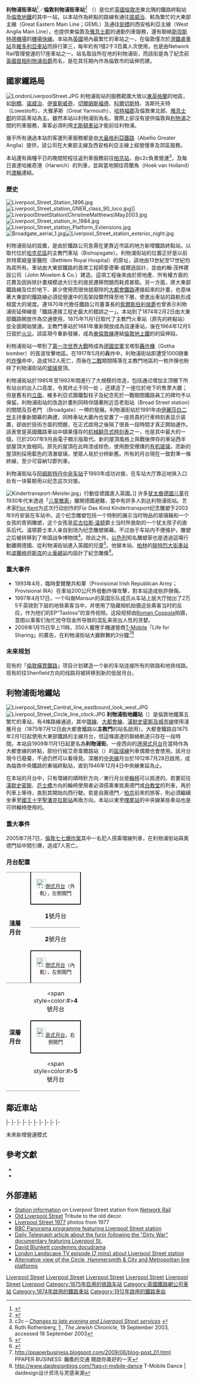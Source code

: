 {{update|time=2015-07-09T13:58:15+00:00}}
{{noteTA
|G1=Railway
|G2=toponym
|G3=UK Places
|G4=TfL
}}
{{Infobox London station
| name          = 利物浦街<br />{{lang|en|Liverpool Street}}
| symbol        = overground
| symbol2       = crossrail
| symbol3       = rail
| alt_name      = 倫敦利物浦街（{{lang|en|London Liverpool Street}}）
| manager       = [[英國國營鐵路公司|英國國營鐵路公司]]
| owner         =
| locale        = [[主教門|主教門]]
| borough       = [[倫敦市|倫敦市]]
| platforms     = 18個
| access        = 是
| access_note   = <ref>{{Citation step free south east rail}}</ref>
| fare_zone     = 1
| railcode      = LST
| dft_category  = A
| tubecode      =
| image_name    = Liverpool Street Station Concourse, London, UK - Diliff.jpg
| image_alt     =
| caption       = 車站大堂
| latitude      = 51.5186
| longitude     = -0.0813
| map_type      = Central London
| years1        = 1874年
| events1       = 啟用
| original      = {{link-en|大東方鐵路|Great Eastern Railway}}
| postgroup     = [[倫敦及東北鐵路|倫敦及東北鐵路]]
<!--| railexits0405 = {{pad|1em}}50.469
| railexits0506 = {{decrease}} 47.271
| railexits0607 = {{increase}} 55.266
| railexits0708 = {{increase}} 57.790
| railexits0809 = {{decrease}} 56.198
| railexits0910 = {{decrease}} 51.596 -->
| railexits1011 = {{increase}} 55.769
| railexits1112 = {{increase}} 57.106
| railexits1213 = {{increase}} 58.449
| railexits1314 = {{increase}} 63.004
| railexits1415 = {{increase}} 63.631
| railint1314 = {{pad|2em}}2.912
| railint1415 = {{pad|1em}}{{increase}} 3.144
| interchange   = [[銀行及紀念碑站|銀行及紀念碑站]] {{rail-interchange|london|underground}} {{rail-interchange|london|dlr}}<br>[[芬卓奇街站|芬卓奇街站]] {{rail-interchange|london|rail}}
| interchange_note = <ref>{{Citation London station interchange May 2011}}</ref>
}}
'''利物浦街車站'''<ref name=network_rail>{{cite web | url =http://www.networkrail.co.uk/aspx/765.aspx | title =Stations Run by Network Rail | year = | author = | publisher =[[Network_Rail|Network Rail]] | accessdate =23 August 2009 | archive-date =2013-01-17 | archive-url =https://web.archive.org/web/20130117181238/http://www.networkrail.co.uk/aspx/765.aspx | dead-url =no }}</ref>／'''倫敦利物浦街車站'''<ref name=national_rail>{{cite web| url=http://www.nationalrail.co.uk/stations/codes/| title=Station Codes| year=| author=| publisher=[[National_Rail|National Rail]]| accessdate=23 August 2009| deadurl=yes| archiveurl=https://web.archive.org/web/20121125233554/http://www.nationalrail.co.uk/stations/codes/| archivedate=2012年11月25日}}</ref> （{{lang-en|Liverpool Street station}}）是位於[[英國|英國]][[倫敦市|倫敦市]]東北隅的鐵路終點站及[[倫敦地鐵|倫敦地鐵]]的其中一站，以本站作為終點的路線有通往[[諾威治|諾威治]]、較為繁忙的大東部主線（Great Eastern Main Line；GEML）及通往[[劍橋|劍橋]]的西安格利亞主線（West Anglia Main Line），也提供東倫敦及[[雅息士郡|雅息士郡]]的通勤列車服務，還有聯絡[[斯坦斯特德機場|斯坦斯特德機場]]的[[機場聯絡軌道系統|機場快線]]。本站為[[英國|英國]]境內最繁忙的車站之一，在倫敦僅次於[[滑鐵盧車站|滑鐵盧車站]]及[[維多利亞車站_(倫敦)|維多利亞車站]]而排行第三，每年約有1億2千3百萬人次使用，也是由Network Rail管理營運的17座車站之一。站名取自所在地的利物浦街，而該街是為了紀念前[[英國首相|英國首相]][[羅伯特·詹金遜，第二代利物浦伯爵|利物浦伯爵]]而名，是在其任期內作為倫敦市的延伸而建。

==國家鐵路局==
[[File:LondonLiverpoolStreet.JPG|thumb]]
利物浦街站的服務範圍大致以[[東英格蘭|東英格蘭]]的地區，如[[劍橋|劍橋]]、[[諾威治|諾威治]]、[[伊普斯威奇|伊普斯威奇]]、[[切爾姆斯福德|切爾姆斯福德]]、[[科爾切斯特|科爾切斯特]]、洛斯托夫特（Lowestoft）、大雅茅斯（Great Yarmouth）、[[哈特福郡|哈特福郡]]及倫敦東北部、[[雅息士郡|雅息士郡]]的郊區車站為主。雖然本站以利物浦街為名，實際上卻沒有提供倫敦與[[利物浦|利物浦]]之間的列車服務，乘客必須利用[[尤斯頓車站|尤斯頓車站]]才能前往利物浦。

幾乎所有通過本站的客運列車服務都是由[[大盎格利亞鐵路|大盎格利亞鐵路]]（Abellio Greater Anglia）提供，該公司在大東部主線及西安格利亞主線上經營慢車及郊區服務。

本站還有兩種平日的晚間短程往返列車服務前往[[柏京站|柏京站]]，由c2c負責營運<ref>c2c – ''[http://www.c2c-online.co.uk/templates/Page.aspx?id=825 Changes to late evening and Liverpool Street services] {{Wayback|url=http://www.c2c-online.co.uk/templates/Page.aspx?id=825 |date=20071008121059 }}''</ref>，及每日直達哈維奇港（Harwich）的列車，並與當地開往荷蘭角（Hoek van Holland）的[[渡輪|渡輪]]連結。

=== 歷史 ===
[[File:Liverpool_Street_Station_1896.jpg|thumb]][[File:Liverpool_Street_station_GNER_class_90_loco.jpg|thumb]]]]
[[File:LiverpoolStreetStation(ChristineMatthews)May2003.jpg|thumb]][[Image:Liverpool_Street_station_in_1984.jpg|thumb]][[File:Liverpool_Street_station_Platform_Extensions.jpg|thumb]]
[[File:Broadgate_aerial_1.jpg|thumb]][[File:Liverpool_Street_station_exterior_night.jpg|thumb]]

利物浦街站的設置，是由於鐵路公司急需在更靠近市區的地方新增鐵路終點站，以取代位於[[哈克尼倫敦自治市|哈克尼區]]的主教門車站（Bishopsgate）。利物浦街站的位置正好是以前貝特萊姆皇家醫院（Bethlem Royal Hospital）的原址，該地由13世紀至17世紀均為其所有。車站由大東部鐵路的首席工程師愛德華·威爾遜設計，並由約翰·茂林建設公司（John Mowlem & Co.）建造。這項工程後來由於房地產、所有權方面的花費及因拆除計畫規模過大衍生的居民遷移問題而耗資甚鉅。另一方面，將大東部鐵路線及位於地下、甚少使用而很快就廢除的[[大都會鐵路|大都會鐵路]]連接起來的計畫，也意味著大東部的鐵路線必須從營運中的高架段驟然降至地下層，使進出車站的路軌形成相當大的坡度。連1870年代擔任鐵路公司董事長的[[羅伯特·蓋斯科因-塞西爾，第三代索爾斯伯利侯爵|索爾斯伯利侯爵]]也曾表示利物浦街延伸線是「鐵路連接工程史最大的錯誤之一」。本站到了1874年2月2日由大東部鐵路開放作為交通使用，1875年11月1日取代了主教門火車站（原先的終點站）並全面開始營運。主教門車站於1881年重新開放成為貨運車站，後在1964年12月5日毀於[[火災|火災]]。該區現今重新發展，成為[[東倫敦線|東倫敦線]]連結[[倫敦地上鐵|倫敦地上鐵]]的的延伸段。

利物浦街站一帶到了[[第一次世界大戰|第一次世界大戰]]時成為[[德國空軍|德國空軍]]戈塔型[[轟炸機|轟炸機]]（Gotha bomber）的首波攻擊地區。在1917年5月的轟炸中，利物浦街站即遭受1000磅重的[[炸彈|炸彈]]命中，造成162人死亡，而後在[[二戰|二戰]]期間降落在主教門地區的一枚炸彈也粉碎了利物浦街站的[[玻璃|玻璃]]屋頂。

利物浦街站於1985年至1992年間進行了大規模的改造，包括通过增加主顶棚下所有站台的出入口高度，令其终止于同一处<!-- 這一句怎麽翻：including bringing all the platforms in the main shed up to the same end point --> ，还建造了一座位於地下的售票大廳；但是舊有的[[立面|立面]]、維多利亞式鑄鐵製柱子及紀念死於一戰期間鐵路員工的碑均予以保留。利物浦街站的改造計畫則同時伴隨著附近百老街站（Broad Street station）的關閉及百老門<!-- 是這樣翻的嗎 -->（Broadgate）一帶的發展。利物浦街站於1991年由[[伊麗莎白二世|伊麗莎白二世]]主持重新開幕的典禮，同時車站大廳內也安置了一座昂貴的行車時刻表显示装置，卻由於技術方面的問題，在正式啟用之後隔了很長一段時間才真正開始運作。該表曾是英國鐵路車站中碩果僅存的[[机械翻页显示|机械翻页式時刻表]]之一，也是其中最大的一個，已於2007年9月由電子顯示版取代。新的屋頂風格上與戰後倖存的車站西半部屋頂大致相同。原先的屋頂在此時漆成棕色，使用飽受煙燻的[[聚甲基丙烯酸甲酯|有机玻璃]]，而新的屋頂則採用藍色的清澈玻璃，使眾人易於分辨新舊。所有的月台現在一致對準一條終線，至少可容納12節列車。

利物浦街站与[[阿姆斯特丹中央车站|阿姆斯特丹中央车站]]于1993年成功对接，在车站大厅靠近地铁入口处有一块匾额用以纪念这次对接。

[[File:Kindertransport-Meisler.jpg|thumb]]」行動從德國進入英國。]]
许多[[德國猶太人|犹太裔德國儿童]]在1930年代末透過「[[儿童撤离|儿童撤离]]」離開德國避難，當中有許多人到达利物浦街站。艺术家[[Flor_Kent|Flor Kent]]为这次行动创作的Für Das Kind Kindertransport纪念雕塑于2003年9月安装在车站中。这个纪念雕塑包括一个特制的展示当时物品的玻璃箱和一个女孩的青铜雕塑，这个女孩是[[尼古拉斯·温顿|尼古拉斯·温顿]]爵士当时所救助的一个犹太孩子的直系后代。温顿爵士本人亲自到场为纪念雕塑揭幕。不过由于车站内不便维护，雕塑之后被转移到了帝国战争博物馆<ref>Ruth Rothenberg, [http://www.thejc.com/home.aspx?AId=18059&ATypeId=1&search=true2&srchstr=kindertransport%20memorial&srchtxt=1&srchhead=1&srchauthor=1&srchsandp=1&scsrch=0] {{Wayback|url=http://www.thejc.com/home.aspx?AId=18059&ATypeId=1&search=true2&srchstr=kindertransport%20memorial&srchtxt=1&srchhead=1&srchauthor=1&srchsandp=1&scsrch=0 |date=20210219140119 }}, ''The Jewish Chronicle'', 19 September 2003, accessed 18 September 2003</ref>。除此之外，[[以色列|以色列]]知名雕塑家{{Link-en|弗兰克·梅斯勒|Frank Meisler}}也是透過這場行動離開德國、從利物浦街站進入英國的兒童<ref>{{de}}{{lang|de|{{Cite news |url=http://www.morgenpost.de/printarchiv/berlin/article989623/Zuege_ins_Leben_und_in_den_Tod.html |title=Züge ins Leben und in den Tod |publisher={{Link-en|柏林晨報|Berliner Morgenpost|Berliner Morgenpost}} |date=2008-12-01 |accessdate=2014-11-14 |archive-date=2017-05-14 |archive-url=https://archive.is/20170514013024/http://www.morgenpost.de/printarchiv/berlin/article103328167/Zuege-ins-Leben-und-in-den-Tod.html |dead-url=no }}}}</ref>。他替本站、[[柏林|柏林]]的[[腓特烈大街車站|腓特烈大街車站]]和[[波蘭|波蘭]][[格但斯克|格但斯克]]的[[格但斯克火車總站|火車總站]]均設計了紀念雕像<ref>{{Cite web |title=Dear visitors of Kindertransporte-1938-39.eu |url=http://www.kindertransporte-1938-39.eu/en/organisation |publisher=Kindertransport Organization Germany |author=Lisa Bechner |accessdate=2014-11-15 |archive-url=https://archive.is/20141115042652/http://www.kindertransporte-1938-39.eu/en/organisation |archive-date=2014-11-15 |dead-url=yes }}</ref>。

===重大事件===
*1993年4月，臨時愛爾蘭共和軍（Provisional Irish Republican Army；Provisional IRA）在車站200公尺外發動炸彈攻擊，對本站造成些許損傷。
*1997年4月17日，一个叫做Mansun的英国乐队成员从车站上层大厅抛出了2万5千英镑到下层的地铁乘客当中，并使用了隐藏相机拍摄这些乘客当时的反应，作为他们的EP“Taxloss”的宣传视频。这段视频由[[Roman_Coppola|Roman Coppola]]拍摄，意图以乘客们匆忙抢夺现金所导致的混乱来突出人性的贪婪。
*2009年1月15日早上11時，350人響應手機運營商[[T-Mobile|T-Mobile]]「Life for Sharing」的廣告，在利物浦街站大廳群舞約3分鐘<ref>[http://ppaperbusiness.blogspot.com/2009/06/blog-post_01.html http://ppaperbusiness.blogspot.com/2009/06/blog-post_01.html] {{Wayback|url=http://ppaperbusiness.blogspot.com/2009/06/blog-post_01.html |date=20200820124854 }} PPAPER BUSINESS: 癱瘓的交通 開啟你美好的一天</ref><ref>[http://www.daidesignblog.com/?tag=t-mobile-dance http://www.daidesignblog.com/?tag=t-mobile-dance] {{Wayback|url=http://www.daidesignblog.com/?tag=t-mobile-dance |date=20200820131355 }} T-Mobile Dance | daidesign设计资讯与灵感来源</ref>

===未来规划===
现有的「[[倫敦橫貫鐵路|倫敦橫貫鐵路]]」项目计划建造一个新的车站连接所有的铁路和地铁线路。现有的往Shenfield方向的线路将被转移到新的低层月台。

== 利物浦街地鐵站 ==
{{Infobox London station
| name = 利物浦街<br />Liverpool Street
| image = [[File:Liverpool_Street_Underground_concourse_entr.JPG|300px]]
| manager = [[倫敦地鐵|倫敦地鐵]]
| fare_zone = 1
| locale = 主教門
| borough = [[倫敦市|倫敦市]]
| years=1875年2月1日<br />1875年7月12日<br />1909年11月1日<br />1912年7月28日<br />1946年12月4日
| events=啟用（使用主線）<br />啟用（主教門）<br />重新命名<br />成為中央線終站<br />隨中央線東延而停止作為終站
| platforms=4
| tubeexits=64.16 }}
[[File:Liverpool_Street_Central_line_eastbound_look_west.JPG|left]][[File:Liverpool_Street_Circle_line_clock.JPG|thumb]]
'''利物浦街地鐵站'''（{{lang-en|Liverpool Street tube station}}）是倫敦地鐵第五繁忙的車站，有4條路線通過，其中[[倫敦地鐵環線|環線]]、[[倫敦地鐵大都會線|大都會線]]、[[倫敦地鐵漢默史密斯及城市線|漢默史密斯及城市線]]使用淺層月台（1875年7月12日由大都會鐵路以'''主教門'''的站名啟用）。大都會鐵路自1875年2月1日起使用大東部鐵路的主線月台，但這條直達的聯絡軌道只存在一段時間。本站自1909年11月1日起更名為'''利物浦街'''。一座西向的[[港灣式月台|港灣式月台]]在當時作為大都會線的終點，部份行經艾奇韋爾路站（{{lang|en|Edgware Road}}）的[[倫敦地鐵區域線|區域線]]列車偶爾也會使用。該月台現今已廢棄，不過仍然可以看得見。深層的[[倫敦地鐵中央線|中央線]]月台於1912年7月28日啟用，成為倫敦中央鐵路的東端終點站，直到1946年12月4日中央線東延為止。 

在本站的月台中，只有環線的順時針方向／東行月台是[[輪椅|輪椅]]可以抵達的。若要前往[[漢默史密斯站|漢默史密斯]]、[[厄士橋站|厄士橋]]方向的輪椅使用者必須搭乘東抵奧德門或[[白教堂站|白教堂]]的列車，再於列車上等待，直到其開始向西行駛。若是自奧德門／[[柏京站|柏京]]前來的旅客，則必須繼續坐車至[[國王十字聖潘克拉斯站|國王十字聖潘克拉斯站]]再換方向。本站以東至[[哩尾站|哩尾站]]的中央線某些車站也是可供輪椅使用的。

=== 重大事件 ===
2005年7月7日，[[倫敦七七爆炸案|倫敦七七爆炸案]]其中一名犯人搭乘環線列車，在利物浦街站與奧德門站中間引爆，造成7人死亡。

===月台配置===
{|cellspacing=0 cellpadding=3
|-
|style="border-top:solid 1px gray;border-bottom:solid 1px gray;" width=50 rowspan=4 valign=top|'''淺層<br>月台'''
|style="border-right:solid 2px black;border-left:solid 2px black;border-bottom:solid 2px black;border-top:solid 1px gray" colspan=2 align=center|[[File:Underground.svg|25px]]<small>[[側式月台|側式月台]]（外軌），左側開門</small>
|-
|style="border-bottom:solid 1px gray;" width=100|<span style="color:black;">'''1'''</span>號月台
|style="border-bottom:solid 1px gray;" width=500|<span style="color:white;">→</span>'''{{LU Circle}}'''  往[[汉默史密斯站|汉默史密斯]]方向<small>（[[沼澤門站|沼澤門站]]）</small>→<br><span style="color:white;">→</span>'''{{LU Hammersmith & City}}'''  往[[汉默史密斯站|汉默史密斯]]方向<small>（沼澤門站）</small>→<br><span style="color:white;">→</span>'''{{LU Metropolitan}}'''  往[[阿克斯橋站|阿克斯橋]]／[[阿默舍姆站|阿默舍姆]]／[[切舍姆站|切舍姆]]／[[沃特福德站|沃特福德]]方向<small>（[[沼澤門站|沼澤門站]]）</small>→
|-
|<span style="color:black;">'''2'''</span>號月台
|←'''{{LU Circle}}'''  往[[艾奇韋爾路站|艾奇韋爾路]]方向<small>（[[奧德門站|奧德門站]]）</small><br>←'''{{LU Hammersmith & City}}'''  往[[柏京站|柏京]]方向<small>（[[奧德門東站|奧德門東站]]）</small><br>←'''{{LU Metropolitan}}'''  往[[奧德門站|奧德門]]方向<small>（[[奧德門站|奧德門站]]）</small>
|-
|style="border-top:solid 2px black;border-right:solid 2px black;border-left:solid 2px black;border-bottom:solid 1px gray;" colspan=2 align=center|[[File:Underground.svg|25px]]<small>[[側式月台|側式月台]]（內軌），左側開門</small>
|-
|style="border-top:solid 1px gray;border-bottom:solid 1px gray;" width=50 rowspan=3 valign=top|'''深層<br>月台'''
|style="border-top:solid 1px gray;" width=100|<span style=color:#{{LUL color|Central}}>'''4'''</span>號月台
|style="border-top:solid 1px gray;" width=500|<span style="color:white;">→</span>'''{{LU Central}}'''  往[[艾平站|艾平]]／[[海諾特站|海諾特]]／[[伍特福站|伍特福]]方向<small>（[[貝夫諾綠地站|貝夫諾綠地站]]）</small>→
|-
|style="border-top:solid 2px black;border-right:solid 2px black;border-left:solid 2px black;border-bottom:solid 2px black;" colspan=2|<div class="center">[[File:Underground.svg|25px]]<small>[[島式月台|島式月台]]，右側開門</small></div>
|-
|style="border-bottom:solid 1px gray;"|<span style=color:#{{LUL color|Central}}>'''5'''</span>號月台
|style="border-bottom:solid 1px gray;"|←'''{{LU Central}}'''  往[[伊靈大道站|伊靈大道]]／[[西雷士廉站|西雷士廉]]方向<small>（[[銀行和紀念碑站|銀行]]）</small>
|}

==鄰近車站==
{{start rail box|國家鐵路局}}
{{terminus|rows=6}}
{{s-line|東安格利亞國家特快車|斯坦斯特德機場快線|#FF7518}}
{{s-inop|[[托登罕谷站|托登罕谷站]]}}
|-
{{s-line|東安格利亞國家特快車|西安格利亞主線|#305E7F}}
{{s-inop|[[托登罕谷站|托登罕谷站]]}}
|-
{{s-line|東安格利亞國家特快車|李溪谷線|#305E7F}}
{{s-inop|[[貝夫諾格林站|貝夫諾格林站]]}}
|-
{{s-line|東安格利亞國家特快車|大東部主線|#305E7F}}
{{s-inop|[[斯特拉特福站|斯特拉特福站]]}}
|-
{{s-line|c2c|利物浦街－柏京|#B81C8D}}
{{s-inop|[[斯特拉特福站|斯特拉特福站]]}}
|-
{{s-line|阿姆斯特丹特快車|倫敦－阿姆斯特丹|#CC5500}}
{{s-inop|[[斯特拉特福站|斯特拉特福站]]}}
|-
{{new system|[[File:Overground_roundel.svg|20px]] [[倫敦地上鐵|倫敦地上鐵]]}}
{{Terminus}}
{{s-line|[[李河谷線|李河谷線]]||#FF6600}}
{{s-inop|貝思納爾綠地站|往清福德、恩菲爾德鎮或切森特}}
|-
{{new system|[[File:Underground.svg|20px]] [[倫敦地鐵|倫敦地鐵]]}}
{{s-inop|[[銀行站|銀行站]]|往 [[伊靈大道站|伊靈大道]]／[[西魯斯利普站|西魯斯利普]]}}
{{s-line|[[倫敦地鐵中央線|中央線]]||#{{LUL color|Central}}}}
{{s-inop|[[貝夫諾格林站|貝夫諾格林站]]|往 [[艾平站|艾平]]／[[海諾特站|海諾特]]／[[伍特福站|伍特福]] }}
|-
{{s-inop|[[沼澤門站|沼澤門站]]|{{colorbox|#FFE02B|small=1}} 往 [[漢默史密斯站|漢默史密斯]]<br>{{colorbox|#751056|small=1}} 往 [[阿克斯橋站|阿克斯橋]]／[[阿默斯罕站|阿默斯罕]]／[[切斯罕站|切斯罕]]／[[沃特福站|沃特福]]<br>{{colorbox|#F491A8|small=1}} 往 [[漢默史密斯站|漢默史密斯]]||rows=3}}
{{s-line|[[伦敦地铁环线|环线]]||#FFE02B}}
{{s-inop|[[奧德門站|奧德門站]]|{{colorbox|#FFE02B|small=1}} 往 [[艾奇韋爾路站|艾奇韋爾路]]<br>{{colorbox|#751056|small=1}}   （終點站）　<br>{{colorbox|#F491A8|small=1}} 往 [[柏京站|柏京]]||rows=3}}
|-
{{s-line|[[大都会线|大都会线]]||#751056}}
|-
{{s-line|[[汉默史密斯及城市线|汉默史密斯及城市线]]||#F491A8}}
{{end box}}
;未來新增營運模式
{{start rail box|[[倫敦橫貫鐵路|倫敦橫貫鐵路]]}}
{{s-inop|[[法靈頓站|法靈頓站]]|}}
{{s-line||1號橫貫鐵路<br><small>（Crossrail 1）</small>|#{{Crossrail colour}}}}
{{s-inop|[[白教堂站|白教堂站]]|}}
{{end box}}

==參考文獻==
{{Reflist}}
* {{cite book | author = David Stevenson | year = 2004 | title = 1914-1918 The History of the First World War | publisher = Allen Lane | isbn = 0-7139-9208-5 }}
* {{cite book | author = Alan A Jackson | year = 1969 | title = London's Termini | publisher = David & Charles | isbn = 0-330-02747-6}}

==外部連結==
*[http://www.networkrail.co.uk/aspx/897.aspx Station information] {{Wayback|url=http://www.networkrail.co.uk/aspx/897.aspx |date=20110607052627 }} on Liverpool Street station from [[Network_Rail|Network Rail]]
*[http://webspace.webring.com/people/gl/londoneer/liverpoolstreet.html Old Liverpool Street] {{Wayback|url=http://webspace.webring.com/people/gl/londoneer/liverpoolstreet.html |date=20110515033650 }} Tribute to the old decor.
*[http://www.flickr.com/photos/legin/sets/1536249/show/with/71445123/ Liverpool Street 1977] {{Wayback|url=http://www.flickr.com/photos/legin/sets/1536249/show/with/71445123/ |date=20210121022708 }} photos from 1977
*[http://news.bbc.co.uk/2/hi/programmes/panorama/3686201.stm BBC Panorama programme featuring Liverpool Street station] {{Wayback|url=http://news.bbc.co.uk/2/hi/programmes/panorama/3686201.stm |date=20110512062641 }}
*[http://www.telegraph.co.uk/news/main.jhtml?xml=/news/2004/10/03/ndirty03.xml&sSheet=/news/2004/10/03/ixhome.html Daily Telegraph article about the furor following the "Dirty War" documentary featuring Liverpool St.] {{Wayback|url=http://www.telegraph.co.uk/news/main.jhtml?xml=%2Fnews%2F2004%2F10%2F03%2Fndirty03.xml&sSheet=%2Fnews%2F2004%2F10%2F03%2Fixhome.html |date=20080406030022 }}
*[http://www.telegraph.co.uk/news/uknews/1473208/Blunkett-clashes-with-BBC-chief-over-%27Dirty-War%27.html David Blunkett condemns docudrama] {{Webarchive|url=https://archive.today/20130114014238/http://www.telegraph.co.uk/news/uknews/1473208/Blunkett-clashes-with-BBC-chief-over-%27Dirty-War%27.html |date=2013-01-14 }}
*[https://web.archive.org/web/20110512020250/http://lltv.libsyn.com/index.php?post_id=300194 London Landscape TV episode (7 mins) about Liverpool Street station]
*[http://tubephotos.dannycox.me.uk/liverpoolstreet.html Alternative view of the Circle, Hammersmith & City and Metropolitan line platforms] {{Wayback|url=http://tubephotos.dannycox.me.uk/liverpoolstreet.html |date=20090713151713 }}

{{倫敦的火車站}}
{{倫敦地鐵環線}}
{{倫敦地鐵漢默史密斯及城市線}}
{{倫敦地鐵大都會線}}
{{倫敦地鐵中央線}}
{{倫敦地上鐵李河谷線}}
{{伊利沙伯線}}
[[Category:環線車站_(倫敦地鐵)|Liverpool Street]]
[[Category:漢默史密斯及城市線車站|Liverpool Street]]
[[Category:大都會線車站|Liverpool Street]]
[[Category:中央線車站_(倫敦地鐵)|Liverpool Street]]
[[Category:倫敦市鐵路車站|Liverpool Street]]
[[Category:倫敦通宵地鐵車站|Liverpool]]
[[Category:1875年启用的铁路车站|Category:1875年启用的铁路车站]]
[[Category:英國鐵路網公司車站|Category:英國鐵路網公司車站]]
[[Category:1874年啟用的鐵路車站|Category:1874年啟用的鐵路車站]]
[[Category:1912年啟用的鐵路車站|Category:1912年啟用的鐵路車站]]